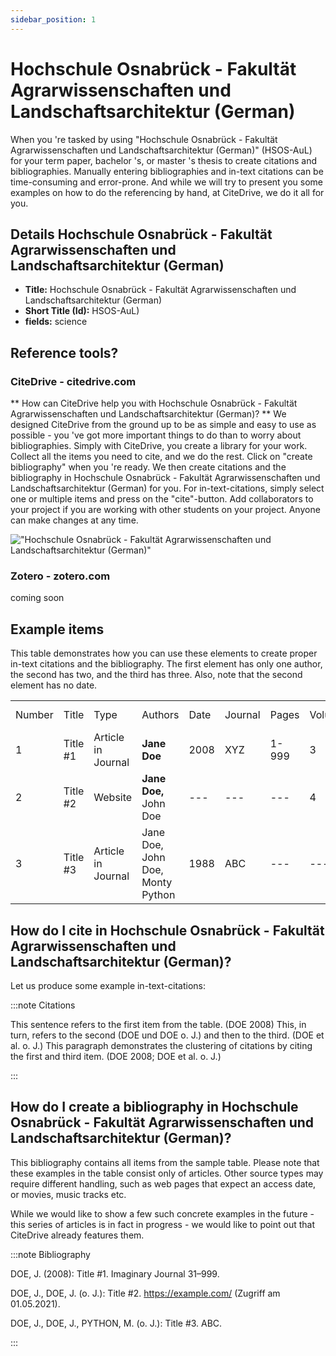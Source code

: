 ```yaml
---
sidebar_position: 1
---
```


# Hochschule Osnabrück - Fakultät Agrarwissenschaften und Landschaftsarchitektur (German)

When you 're tasked by using "Hochschule Osnabrück - Fakultät Agrarwissenschaften und Landschaftsarchitektur (German)" (HSOS-AuL) for your term paper, bachelor 's, or master 's thesis to create citations and bibliographies.
Manually entering bibliographies and in-text citations can be time-consuming and error-prone. And while we will try to present you some examples on how to do the referencing by hand, at CiteDrive, we do it all for you.

## Details  Hochschule Osnabrück - Fakultät Agrarwissenschaften und Landschaftsarchitektur (German)
* **Title:** Hochschule Osnabrück - Fakultät Agrarwissenschaften und Landschaftsarchitektur (German)
* **Short Title (Id):** HSOS-AuL)
* **fields:** science

## Reference tools?
### CiteDrive - citedrive.com
** How can CiteDrive help you with Hochschule Osnabrück - Fakultät Agrarwissenschaften und Landschaftsarchitektur (German)? **
We designed CiteDrive from the ground up to be as simple and easy to use as possible - you 've got more important things to do than to worry about bibliographies. Simply with CiteDrive, you create a library for your work. Collect all the items you need to cite, and we do the rest. Click on "create bibliography" when you 're ready. We then create citations and the bibliography in Hochschule Osnabrück - Fakultät Agrarwissenschaften und Landschaftsarchitektur (German) for you. For in-text-citations, simply select one or multiple items and press on the "cite"-button. Add collaborators to your project if you are working with other students on your project. Anyone can make changes at any time.


!["Hochschule Osnabrück - Fakultät Agrarwissenschaften und Landschaftsarchitektur (German)"](images/hochschule-osnabruck--fakultat-agrarwissenschaften-und-landschaftsarchitektur-german.svg "Choose Hochschule Osnabrück - Fakultät Agrarwissenschaften und Landschaftsarchitektur (German) in the CiteDrive App")

### Zotero - zotero.com

coming soon

## Example items

This table demonstrates how you can use these elements to create proper in-text citations and the bibliography. The first element has only one author, the second has two, and the third has three. Also, note that the second element has no date.


<table>
  <tr>
   <td>Number
   </td>
   <td>Title
   </td>
   <td>Type
   </td>
   <td>Authors
   </td>
   <td>Date
   </td>
   <td>Journal
   </td>
   <td>Pages
   </td>
   <td>Volume
   </td>
   <td>Issue
   </td>
   <td>Access Date
   </td>
  </tr>
  <tr>
   <td>1
   </td>
   <td>Title #1
   </td>
   <td>Article in Journal
   </td>
   <td><strong>Jane Doe</strong>
   </td>
   <td>2008
   </td>
   <td>XYZ
   </td>
   <td>1-999
   </td>
   <td>3
   </td>
   <td>2
   </td>
   <td>--
   </td>
  </tr>
  <tr>
   <td>
2
   </td>
   <td>Title #2
   </td>
   <td>Website
   </td>
   <td><strong>Jane Doe, </strong>John Doe
   </td>
   <td>---
   </td>
   <td>---
   </td>
   <td>---
   </td>
   <td>4
   </td>
   <td>---
   </td>
   <td>2020-05-01
   </td>
  </tr>
  <tr>
   <td>3
   </td>
   <td>Title #3
   </td>
   <td>Article in Journal
   </td>
   <td>Jane Doe, John Doe, Monty Python
   </td>
   <td>1988
   </td>
   <td>ABC
   </td>
   <td>---
   </td>
   <td>---
   </td>
   <td>16
   </td>
   <td>---
   </td>
  </tr>
</table>



## How do I cite in  Hochschule Osnabrück - Fakultät Agrarwissenschaften und Landschaftsarchitektur (German)?

Let us produce some example in-text-citations:

:::note Citations


This sentence refers to the first item from the table. (DOE 2008) This, in turn, refers to the second (DOE und DOE o. J.)
and then to the third.  (DOE et al. o. J.)
This paragraph demonstrates the clustering of citations by citing the first and third item. (DOE 2008; DOE et al. o. J.)

:::

## How do I create a bibliography in Hochschule Osnabrück - Fakultät Agrarwissenschaften und Landschaftsarchitektur (German)?

This bibliography contains all items from the sample table. Please note that these examples in the table consist only of articles. Other source types may require different handling, such as web pages that expect an access date, or movies, music tracks etc.

While we would like to show a few such concrete examples in the future - this series of articles is in fact in progress - we would like to point out that CiteDrive already features them.

:::note Bibliography

DOE, J. (2008): Title #1. Imaginary Journal 31–999.

DOE, J., DOE, J. (o. J.): Title #2. https://example.com/ (Zugriff am 01.05.2021).

DOE, J., DOE, J., PYTHON, M. (o. J.): Title #3. ABC.



:::


        